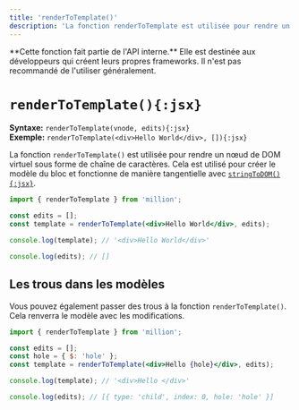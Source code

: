 ```yaml
---
title: 'renderToTemplate()'
description: 'La fonction renderToTemplate est utilisée pour rendre un nœud de DOM virtuel sous forme de chaîne de caractères. Cela est utilisé pour créer le modèle du bloc et fonctionne de manière tangentielle avec stringToDOM.'
---
```



<Callout type="warning">
  **Cette fonction fait partie de l'API interne.** Elle est destinée aux développeurs qui créent leurs propres frameworks. Il n'est pas recommandé de l'utiliser généralement.
</Callout>

<br />

# `renderToTemplate(){:jsx}`

**Syntaxe:** `renderToTemplate(vnode, edits){:jsx}`\
**Exemple:** `renderToTemplate(<div>Hello World</div>, []){:jsx}`

La fonction `renderToTemplate()` est utilisée pour rendre un nœud de DOM virtuel sous forme de chaîne de caractères. Cela est utilisé pour créer le modèle du bloc et fonctionne de manière tangentielle avec [`stringToDOM(){:jsx}`](/docs/internals/string-to-dom).

```jsx
import { renderToTemplate } from 'million';

const edits = [];
const template = renderToTemplate(<div>Hello World</div>, edits);

console.log(template); // '<div>Hello World</div>'

console.log(edits); // []
```

## Les trous dans les modèles

Vous pouvez également passer des trous à la fonction `renderToTemplate()`. Cela renverra le modèle avec les modifications.

```jsx
import { renderToTemplate } from 'million';

const edits = [];
const hole = { $: 'hole' };
const template = renderToTemplate(<div>Hello {hole}</div>, edits);

console.log(template); // '<div>Hello </div>'

console.log(edits); // [{ type: 'child', index: 0, hole: 'hole' }]
```
